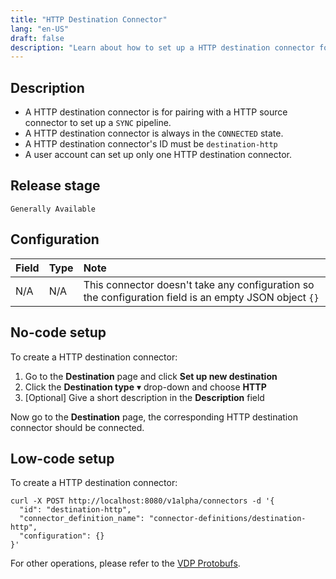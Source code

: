 ```yaml
---
title: "HTTP Destination Connector"
lang: "en-US"
draft: false
description: "Learn about how to set up a HTTP destination connector for the unstructured data ETL tool VDP https://github.com/instill-ai/vdp"
---
```


## Description

- A HTTP destination connector is for pairing with a HTTP source connector to set up a `SYNC` pipeline.
- A HTTP destination connector is always in the `CONNECTED` state.
- A HTTP destination connector's ID must be `destination-http`
- A user account can set up only one HTTP destination connector.

## Release stage

`Generally Available`

## Configuration

| Field | Type | Note                                                                                                  |
| :---- | :--- | :---------------------------------------------------------------------------------------------------- |
| N/A   | N/A  | This connector doesn't take any configuration so the configuration field is an empty JSON object `{}` |

## No-code setup

To create a HTTP destination connector:

1. Go to the **Destination** page and click **Set up new destination**
2. Click the **Destination type** ▾ drop-down and choose **HTTP**
3. [Optional] Give a short description in the **Description** field

Now go to the **Destination** page, the corresponding HTTP destination connector should be connected.

## Low-code setup

To create a HTTP destination connector:

```shellscript cURL
curl -X POST http://localhost:8080/v1alpha/connectors -d '{
  "id": "destination-http",
  "connector_definition_name": "connector-definitions/destination-http",
  "configuration": {}
}'
```

For other operations, please refer to the [VDP Protobufs](https://buf.build/instill-ai/protobufs).

